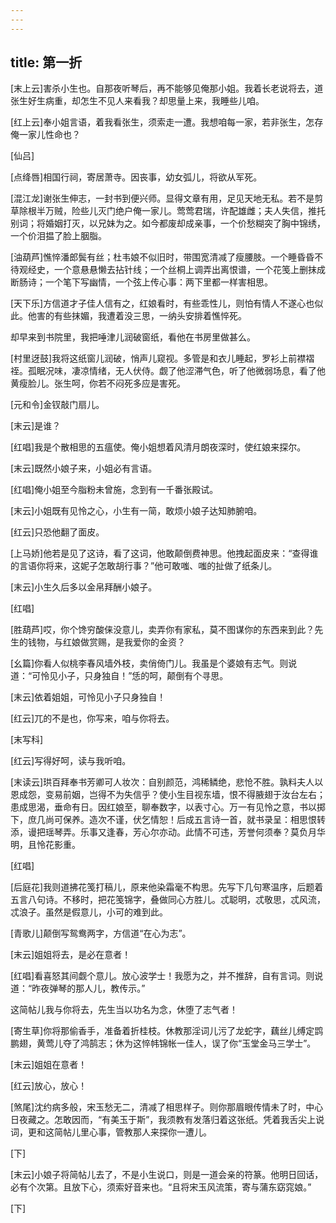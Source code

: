 ```yaml
---
---
---
```

title: 第一折
---

[末上云]害杀小生也。自那夜听琴后，再不能够见俺那小姐。我着长老说将去，道张生好生病重，却怎生不见人来看我？却思量上来，我睡些儿咱。

[红上云]奉小姐言语，着我看张生，须索走一遭。我想咱每一家，若非张生，怎存俺一家儿性命也？

[仙吕]

[点绛唇]相国行祠，寄居萧寺。因丧事，幼女弧儿，将欲从军死。

[混江龙]谢张生伸志，一封书到便兴师。显得文章有用，足见天地无私。若不是剪草除根半万贼，险些儿灭门绝户俺一家儿。莺莺君瑞，许配雄雌；夫人失信，推托别词；将婚姻打灭，以兄妹为之。如今都废却成亲事，一个价愁糊突了胸中锦绣，一个价泪揾了脸上胭脂。

[油葫芦]憔悴潘郎鬓有丝；杜韦娘不似旧时，带围宽清减了瘦腰肢。一个睡昏昏不待观经史，一个意悬悬懒去拈针线；一个丝桐上调弄出离恨谱，一个花笺上删抹成断肠诗；一个笔下写幽情，一个弦上传心事：两下里都一样害相思。

[天下乐]方信道才子佳人信有之，红娘看时，有些乖性儿，则怕有情人不遂心也似此。他害的有些抹媚，我遭着没三思，一纳头安排着憔悴死。

却早来到书院里，我把唾津儿润破窗纸，看他在书房里做甚么。

[村里迓鼓]我将这纸窗儿润破，悄声儿窥视。多管是和衣儿睡起，罗衫上前襟褶祬。孤眠况味，凄凉情绪，无人伏侍。觑了他涩滞气色，听了他微弱场息，看了他黄瘦脸儿。张生呵，你若不闷死多应是害死。

[元和令]金钗敲门扇儿。

[末云]是谁？

[红唱]我是个散相思的五瘟使。俺小姐想着风清月朗夜深时，使红娘来探尔。

[末云]既然小娘子来，小姐必有言语。

[红唱]俺小姐至今脂粉未曾施，念到有一千番张殿试。

[末云]小姐既有见怜之心，小生有一简，敢烦小娘子达知肺腑咱。

[红云]只恐他翻了面皮。

[上马娇]他若是见了这诗，看了这词，他敢颠倒费神思。他拽起面皮来：“查得谁的言语你将来，这妮子怎敢胡行事？”他可敢嗤、嗤的扯做了纸条儿。

[末云]小生久后多以金帛拜酬小娘子。

[红唱]

[胜葫芦]哎，你个馋穷酸俫没意儿，卖弄你有家私，莫不图谋你的东西来到此？先生的钱物，与红娘做赏赐，是我爱你的金资？

[幺篇]你看人似桃李春风墙外枝，卖俏倚门儿。我虽是个婆娘有志气。则说道：“可怜见小子，只身独自！”恁的呵，颠倒有个寻思。

[末云]依着姐姐，可怜见小子只身独自！

[红云]兀的不是也，你写来，咱与你将去。

[末写科]

[红云]写得好呵，读与我听咱。

[末读云]珙百拜奉书芳卿可人妆次：自别颜范，鸿稀鳞绝，悲怆不胜。孰料夫人以恩成怨，变易前姻，岂得不为失信乎？使小生目视东墙，恨不得腋翅于汝台左右；患成思渴，垂命有日。因红娘至，聊奉数字，以表寸心。万一有见怜之意，书以掷下，庶几尚可保养。造次不谨，伏乞情恕！后成五言诗一首，就书录呈：相思恨转添，谩把瑶琴弄。乐事又逢春，芳心尔亦动。此情不可违，芳誉何须奉？莫负月华明，且怜花影重。

[红唱]

[后庭花]我则道拂花笺打稿儿，原来他染霜毫不构思。先写下几句寒温序，后题着五言八句诗。不移时，把花笺锦字，叠做同心方胜儿。忒聪明，忒敬思，忒风流，忒浪子。虽然是假意儿，小可的难到此。

[青歌儿]颠倒写鸳鸯两字，方信道“在心为志”。

[末云]姐姐将去，是必在意者！

[红唱]看喜怒其间觑个意儿。放心波学士！我愿为之，并不推辞，自有言词。则说道：“昨夜弹琴的那人儿，教传示。”

这简帖儿我与你将去，先生当以功名为念，休堕了志气者！

[寄生草]你将那偷香手，准备着折桂枝。休教那淫词儿污了龙蛇字，藕丝儿缚定鹍鹏翅，黄莺儿夺了鸿鹄志；休为这悴帏锦帐一佳人，误了你“玉堂金马三学士”。

[末云]姐姐在意者！

[红云]放心，放心！

[煞尾]沈约病多般，宋玉愁无二，清减了相思样子。则你那眉眼传情未了时，中心日夜藏之。怎敢因而，“有美玉于斯”，我须教有发落归着这张纸。凭着我舌尖上说词，更和这简帖儿里心事，管教那人来探你一遭儿。

[下]

[末云]小娘子将简帖儿去了，不是小生说口，则是一道会亲的符篆。他明日回话，必有个次第。且放下心，须索好音来也。“且将宋玉风流策，寄与蒲东窈窕娘。”

[下]